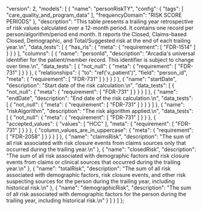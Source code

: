  "version": 2,
  "models": [
    {
      "name": "personRiskTY",
      "config": {
        "tags": [
          "care_quality_and_program_data"
        ],
        "frequencyDomain": "RISK SCORE PERIODS"
      },
      "description": "This table presents a trailing year retrospective of risk values calculated over a 12-month period. It contains one record per person/algorithm/period end month. It reports the Closed, Claims-based Closed, Demographic, and Total/Suggested risk at the end of each trailing year.\n",
      "data_tests": [
        {
          "has_rls": {
            "meta": {
              "requirement": [
                "FDR-1514"
              ]
            }
          }
        }
      ],
      "columns": [
        {
          "name": "personId",
          "description": "Arcadia's universal identifier for the patient/member record. This identifier is subject to change over time.\n",
          "data_tests": [
            {
              "not_null": {
                "meta": {
                  "requirement": [
                    "FDR-731"
                  ]
                }
              }
            },
            {
              "relationships": {
                "to": "ref('v_patient')",
                "field": "person_id",
                "meta": {
                  "requirement": [
                    "FDR-731"
                  ]
                }
              }
            }
          ]
        },
        {
          "name": "startDate",
          "description": "Start date of the risk calculation.\n",
          "data_tests": [
            {
              "not_null": {
                "meta": {
                  "requirement": [
                    "FDR-731"
                  ]
                }
              }
            }
          ]
        },
        {
          "name": "endDate",
          "description": "End date of the risk calculation.\n",
          "data_tests": [
            {
              "not_null": {
                "meta": {
                  "requirement": [
                    "FDR-731"
                  ]
                }
              }
            }
          ]
        },
        {
          "name": "riskAlgorithm",
          "description": "The risk algorithm applied.\n",
          "data_tests": [
            {
              "not_null": {
                "meta": {
                  "requirement": [
                    "FDR-731"
                  ]
                }
              }
            },
            {
              "accepted_values": {
                "values": [
                  "HCC"
                ],
                "meta": {
                  "requirement": [
                    "FDR-731"
                  ]
                }
              }
            },
            {
              "column_values_are_in_uppercase": {
                "meta": {
                  "requirement": [
                    "FDR-2058"
                  ]
                }
              }
            }
          ]
        },
        {
          "name": "claimsRisk",
          "description": "The sum of all risk associated with risk closure events from claims sources only that occurred during the trailing year.\n"
        },
        {
          "name": "closedRisk",
          "description": "The sum of all risk associated with demographic factors and risk closure events from claims or clinical sources that occurred during the trailing year.\n"
        },
        {
          "name": "totalRisk",
          "description": "The sum of all risk associated with demographic factors, risk closure events, and other risk suspecting sources for the person during the trailing year, including historical risk.\n"
        },
        {
          "name": "demographicRisk",
          "description": "The sum of all risk associated with demographic factors for the person during the trailing year, including historical risk.\n"
        }
      ]
    }
  ]
};

